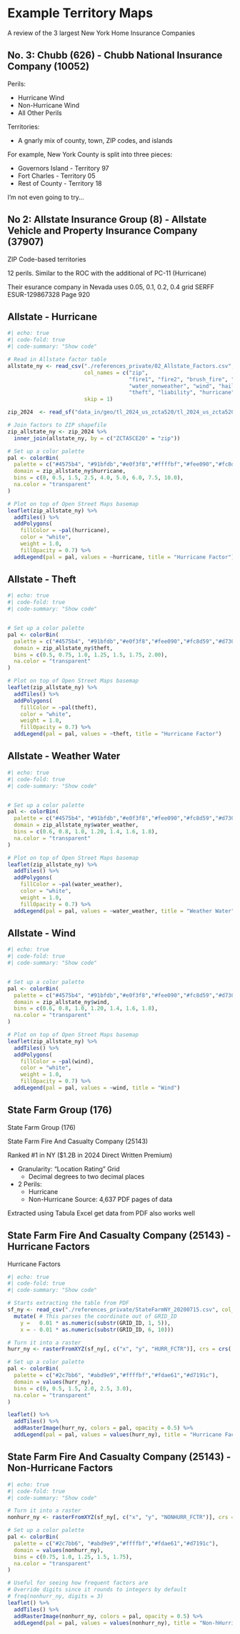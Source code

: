 # Example Territory Maps {background-color="#A1D6F4"}

A review of the 3 largest New York Home Insurance Companies

## No. 3: Chubb (626) - Chubb National Insurance Company (10052) {background-color="#A1D6F4"}

Perils:

- Hurricane Wind
- Non-Hurricane Wind
- All Other Perils

Territories:

- A gnarly mix of county, town, ZIP codes, and islands

For example, New York County is split into three pieces:

- Governors Island - Territory 97
- Fort Charles - Territory 05
- Rest of County - Territory 18

I'm not even going to try...

## No 2: Allstate Insurance Group (8) - Allstate Vehicle and Property Insurance Company (37907) {background-color="#A1D6F4"}

ZIP Code-based territories

12 perils. Similar to the ROC with the additional of PC-11 (Hurricane)

::: {.notes}
Their esurance company in Nevada uses 0.05, 0.1, 0.2, 0.4 grid  SERFF ESUR-129867328 Page 920

:::

## Allstate - Hurricane {background-color="#A1D6F4"}

```r
#| echo: true
#| code-fold: true
#| code-summary: "Show code"

# Read in Allstate factor table
allstate_ny <- read_csv("./references_private/02_Allstate_Factors.csv",
                        col_names = c("zip",
                                      "fire1", "fire2", "brush_fire", "water_weather",
                                      "water_nonweather", "wind", "hail", "lightning",
                                      "theft", "liability", "hurricane", "other"),
                        skip = 1)

zip_2024  <- read_sf("data_in/geo/tl_2024_us_zcta520/tl_2024_us_zcta520.shp")

# Join factors to ZIP shapefile
zip_allstate_ny <- zip_2024 %>%
  inner_join(allstate_ny, by = c("ZCTA5CE20" = "zip"))

# Set up a color palette
pal <- colorBin(
  palette = c("#4575b4", "#91bfdb","#e0f3f8","#ffffbf","#fee090","#fc8d59","#d73027"),
  domain = zip_allstate_ny$hurricane,
  bins = c(0, 0.5, 1.5, 2.5, 4.0, 5.0, 6.0, 7.5, 10.0),
  na.color = "transparent"
)

# Plot on top of Open Street Maps basemap
leaflet(zip_allstate_ny) %>%
  addTiles() %>%
  addPolygons(
    fillColor = ~pal(hurricane),
    color = "white",
    weight = 1.0,
    fillOpacity = 0.7) %>%
  addLegend(pal = pal, values = ~hurricane, title = "Hurricane Factor")
```

## Allstate - Theft {background-color="#A1D6F4"}

```r
#| echo: true
#| code-fold: true
#| code-summary: "Show code"


# Set up a color palette
pal <- colorBin(
  palette = c("#4575b4", "#91bfdb","#e0f3f8","#fee090","#fc8d59","#d73027"),
  domain = zip_allstate_ny$theft,
  bins = c(0.5, 0.75, 1.0, 1.25, 1.5, 1.75, 2.00),
  na.color = "transparent"
)

# Plot on top of Open Street Maps basemap
leaflet(zip_allstate_ny) %>%
  addTiles() %>%
  addPolygons(
    fillColor = ~pal(theft),
    color = "white",
    weight = 1.0,
    fillOpacity = 0.7) %>%
  addLegend(pal = pal, values = ~theft, title = "Hurricane Factor")
```

## Allstate - Weather Water {background-color="#A1D6F4"}

```r
#| echo: true
#| code-fold: true
#| code-summary: "Show code"


# Set up a color palette
pal <- colorBin(
  palette = c("#4575b4", "#91bfdb","#e0f3f8","#fee090","#fc8d59","#d73027"),
  domain = zip_allstate_ny$water_weather,
  bins = c(0.6, 0.8, 1.0, 1.20, 1.4, 1.6, 1.8),
  na.color = "transparent"
)

# Plot on top of Open Street Maps basemap
leaflet(zip_allstate_ny) %>%
  addTiles() %>%
  addPolygons(
    fillColor = ~pal(water_weather),
    color = "white",
    weight = 1.0,
    fillOpacity = 0.7) %>%
  addLegend(pal = pal, values = ~water_weather, title = "Weather Water")
```

## Allstate - Wind {background-color="#A1D6F4"}

```r
#| echo: true
#| code-fold: true
#| code-summary: "Show code"


# Set up a color palette
pal <- colorBin(
  palette = c("#4575b4", "#91bfdb","#e0f3f8","#fee090","#fc8d59","#d73027"),
  domain = zip_allstate_ny$wind,
  bins = c(0.6, 0.8, 1.0, 1.20, 1.4, 1.6, 1.8),
  na.color = "transparent"
)

# Plot on top of Open Street Maps basemap
leaflet(zip_allstate_ny) %>%
  addTiles() %>%
  addPolygons(
    fillColor = ~pal(wind),
    color = "white",
    weight = 1.0,
    fillOpacity = 0.7) %>%
  addLegend(pal = pal, values = ~wind, title = "Wind")
```



## State Farm Group (176) {background-color="#A1D6F4"}

State Farm Group (176)

State Farm Fire And Casualty Company (25143)

Ranked #1 in NY ($1.2B in 2024 Direct Written Premium)

- Granularity: "Location Rating" Grid
  - Decimal degrees to two decimal places
- 2 Perils:
    - Hurricane 
    - Non-Hurricane
Source: 4,637 PDF pages of data

::: {.notes}
Extracted using Tabula
Excel get data from PDF also works well
:::

## State Farm Fire And Casualty Company (25143) - Hurricane Factors {background-color="#A1D6F4"}

Hurricane Factors

```r
#| echo: true
#| code-fold: true
#| code-summary: "Show code"

# Starts extracting the table from PDF
sf_ny <- read_csv("./references_private/StateFarmNY_20200715.csv", col_names = c("GRID_ID", "HURR_FCTR", "NONHURR_FCTR"))  %>%
  mutate( # This parses the coordinate out of GRID_ID
    y =   0.01 * as.numeric(substr(GRID_ID, 1, 5)),
    x = - 0.01 * as.numeric(substr(GRID_ID, 6, 10)))

# Turn it into a raster
hurr_ny <- rasterFromXYZ(sf_ny[, c("x", "y", "HURR_FCTR")], crs = crs('+proj=longlat +datum=WGS84'))

# Set up a color palette
pal <- colorBin(
  palette = c("#2c7bb6", "#abd9e9","#ffffbf","#fdae61","#d7191c"),
  domain = values(hurr_ny),
  bins = c(0, 0.5, 1.5, 2.0, 2.5, 3.0),
  na.color = "transparent"
)

leaflet() %>%
  addTiles() %>%
  addRasterImage(hurr_ny, colors = pal, opacity = 0.5) %>%
  addLegend(pal = pal, values = values(hurr_ny), title = "Hurricane Factor")
```

## State Farm Fire And Casualty Company (25143) - Non-Hurricane Factors {background-color="#A1D6F4"}

```r
#| echo: true
#| code-fold: true
#| code-summary: "Show code"

# Turn it into a raster
nonhurr_ny <- rasterFromXYZ(sf_ny[, c("x", "y", "NONHURR_FCTR")], crs = crs('+proj=longlat +datum=WGS84'))

# Set up a color palette
pal <- colorBin(
  palette = c("#2c7bb6", "#abd9e9","#ffffbf","#fdae61","#d7191c"),
  domain = values(nonhurr_ny),
  bins = c(0.75, 1.0, 1.25, 1.5, 1.75),
  na.color = "transparent"
)

# Useful for seeing how frequent factors are
# Override digits since it rounds to integers by default
# freq(nonhurr_ny, digits = 3)
leaflet() %>%
  addTiles() %>%
  addRasterImage(nonhurr_ny, colors = pal, opacity = 0.5) %>%
  addLegend(pal = pal, values = values(nonhurr_ny), title = "Non-hHurricane Factor")
```

